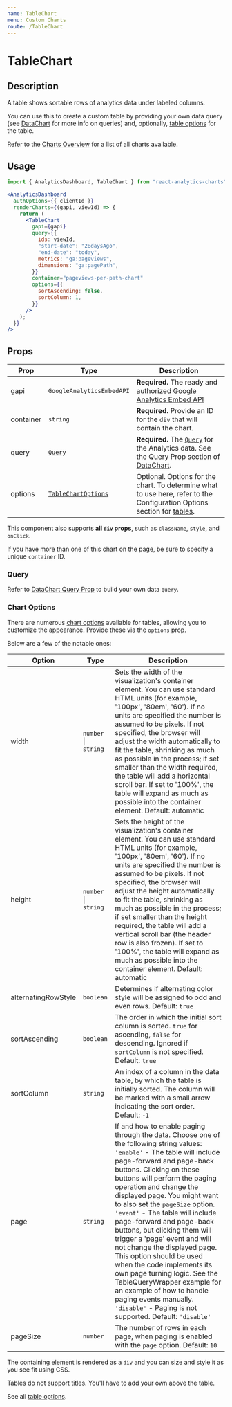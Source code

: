 ```yaml
---
name: TableChart
menu: Custom Charts
route: /TableChart
---
```



<h1>TableChart</h1>

## Description

A table shows sortable rows of analytics data under labeled columns.

You can use this to create a custom table by providing your own data query (see [DataChart](/DataChart) for more info on queries) and,
optionally, [table options](https://developers.google.com/chart/interactive/docs/gallery/table#configuration-options) for the table.

Refer to the [Charts Overview](/charts) for a list of all charts available.

## Usage

```jsx
import { AnalyticsDashboard, TableChart } from "react-analytics-charts";
```

```jsx
<AnalyticsDashboard
  authOptions={{ clientId }}
  renderCharts={(gapi, viewId) => {
    return (
      <TableChart
        gapi={gapi}
        query={{
          ids: viewId,
          "start-date": "28daysAgo",
          "end-date": "today",
          metrics: "ga:pageviews",
          dimensions: "ga:pagePath",
        }}
        container="pageviews-per-path-chart"
        options={{
          sortAscending: false,
          sortColumn: 1,
        }}
      />
    );
  }}
/>
```

## Props

| Prop      | Type                                                                                                            | Description                                                                                                                                                                                                        |
| --------- | --------------------------------------------------------------------------------------------------------------- | ------------------------------------------------------------------------------------------------------------------------------------------------------------------------------------------------------------------ |
| gapi      | `GoogleAnalyticsEmbedAPI`                                                                                       | **Required.** The ready and authorized [Google Analytics Embed API](https://justinmahar.github.io/react-use-analytics-api/)                                                                                        |
| container | `string`                                                                                                        | **Required.** Provide an ID for the `div` that will contain the chart.                                                                                                                                             |
| query     | [`Query`](/DataChart#query-prop)                                                                                | **Required.** The [`Query`](/DataChart#query-prop) for the Analytics data. See the Query Prop section of [DataChart](/DataChart).                                                                                  |
| options   | [`TableChartOptions`](https://developers.google.com/chart/interactive/docs/gallery/table#configuration-options) | Optional. Options for the chart. To determine what to use here, refer to the Configuration Options section for [tables](https://developers.google.com/chart/interactive/docs/gallery/table#configuration-options). |

This component also supports **all `div` props**, such as `className`, `style`, and `onClick`.

If you have more than one of this chart on the page, be sure to specify a unique `container` ID.

### Query

Refer to [DataChart Query Prop](/DataChart#query-prop) to build your own data `query`.

### Chart Options

There are numerous [chart options](https://developers.google.com/chart/interactive/docs/gallery/table#configuration-options) available for
tables, allowing you to customize the appearance. Provide these via the `options` prop.

Below are a few of the notable ones:

| Option              | Type                     | Description                                                                                                                                                                                                                                                                                                                                                                                                                                                                                                                                                                                                                                                                                                      |
| ------------------- | ------------------------ | ---------------------------------------------------------------------------------------------------------------------------------------------------------------------------------------------------------------------------------------------------------------------------------------------------------------------------------------------------------------------------------------------------------------------------------------------------------------------------------------------------------------------------------------------------------------------------------------------------------------------------------------------------------------------------------------------------------------- |
| width               | `number` &#124; `string` | Sets the width of the visualization's container element. You can use standard HTML units (for example, '100px', '80em', '60'). If no units are specified the number is assumed to be pixels. If not specified, the browser will adjust the width automatically to fit the table, shrinking as much as possible in the process; if set smaller than the width required, the table will add a horizontal scroll bar. If set to '100%', the table will expand as much as possible into the container element. Default: automatic                                                                                                                                                                                    |
| height              | `number` &#124; `string` | Sets the height of the visualization's container element. You can use standard HTML units (for example, '100px', '80em', '60'). If no units are specified the number is assumed to be pixels. If not specified, the browser will adjust the height automatically to fit the table, shrinking as much as possible in the process; if set smaller than the height required, the table will add a vertical scroll bar (the header row is also frozen). If set to '100%', the table will expand as much as possible into the container element. Default: automatic                                                                                                                                                   |
| alternatingRowStyle | `boolean`                | Determines if alternating color style will be assigned to odd and even rows. Default: `true`                                                                                                                                                                                                                                                                                                                                                                                                                                                                                                                                                                                                                     |
| sortAscending       | `boolean`                | The order in which the initial sort column is sorted. `true` for ascending, `false` for descending. Ignored if `sortColumn` is not specified. Default: `true`                                                                                                                                                                                                                                                                                                                                                                                                                                                                                                                                                    |
| sortColumn          | `string`                 | An index of a column in the data table, by which the table is initially sorted. The column will be marked with a small arrow indicating the sort order. Default: `-1`                                                                                                                                                                                                                                                                                                                                                                                                                                                                                                                                            |
| page                | `string`                 | If and how to enable paging through the data. Choose one of the following string values: `'enable'` - The table will include page-forward and page-back buttons. Clicking on these buttons will perform the paging operation and change the displayed page. You might want to also set the `pageSize` option. `'event'` - The table will include page-forward and page-back buttons, but clicking them will trigger a 'page' event and will not change the displayed page. This option should be used when the code implements its own page turning logic. See the TableQueryWrapper example for an example of how to handle paging events manually. `'disable'` - Paging is not supported. Default: `'disable'` |
| pageSize            | `number`                 | The number of rows in each page, when paging is enabled with the `page` option. Default: `10`                                                                                                                                                                                                                                                                                                                                                                                                                                                                                                                                                                                                                    |

The containing element is rendered as a `div` and you can size and style it as you see fit using CSS.

Tables do not support titles. You'll have to add your own above the table.

See all [table options](https://developers.google.com/chart/interactive/docs/gallery/table#configuration-options).
